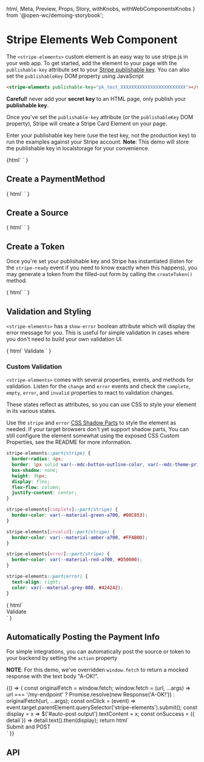   html,
  Meta,
  Preview,
  Props,
  Story,
  withKnobs,
  withWebComponentsKnobs
} from '@open-wc/demoing-storybook';




<Meta title="Elements/Stripe Elements" />

# Stripe Elements Web Component

The `<stripe-elements>` custom element is an easy way to use stripe.js in your web app.
To get started, add the element to your page with the `publishable-key` attribute set to your
[Stripe publishable key](https://dashboard.stripe.com/account/apikeys). You can also set the `publishableKey` DOM property using JavaScript

```html
<stripe-elements publishable-key="pk_test_XXXXXXXXXXXXXXXXXXXXXXXX"></stripe-elements>
```

**Careful!** never add your **secret key** to an HTML page, only publish your **publishable key**.

Once you've set the `publishable-key` attribute (or the `publishableKey` DOM property), Stripe will create a Stripe Card Element on your page.

Enter your publishable key here (use the test key, not the production key) to run the examples against your Stripe account. **Note**: This demo will store the publishable key in localstorage for your convenience.

<Story name="Enter a Publishable Key" height="80px">
  {html`
    <mwc-textfield id="publishable-key-input"
        outlined
        value="${publishableKey}"
        label="Publishable Key"
        @change="${setKeys('stripe-elements:not(#should-error)')}">
    </mwc-textfield>`
  }
</Story>

## Create a PaymentMethod

<Preview>
  <Story name="Generate a PaymentMethod" height="220px">{
    html`
      <elements-demo label="Generate PaymentMethod">
        <stripe-elements generate="payment-method" publishable-key="${publishableKey}"> </stripe-elements>
      </elements-demo>
    `
  }</Story>
</Preview>

## Create a Source

<Preview>
  <Story name="Generate a Source" height="220px">{
    html`
      <elements-demo label="Generate Source">
        <stripe-elements generate="source" publishable-key="${publishableKey}"> </stripe-elements>
      </elements-demo>
    `
  }</Story>
</Preview>

## Create a Token

Once you're set your publishable key and Stripe has instantiated (listen for the `stripe-ready` event if you need to know exactly when this happens),
you may generate a token from the filled-out form by calling the `createToken()` method.

<Preview>
  <Story name="Generate a Token" height="220px">{
    html`
      <elements-demo label="Generate Token">
        <stripe-elements generate="token" publishable-key="${publishableKey}"> </stripe-elements>
      </elements-demo>
    `
  }</Story>
</Preview>

## Validation and Styling

`<stripe-elements>` has a `show-error` boolean attribute which will display the error message for you.
This is useful for simple validation in cases where you don't need to build your own validation UI.

<Preview>
  <Story name="Validation" height="120px">{
    html`
      <elements-demo>
        <stripe-elements publishable-key="should-error-use-bad-key" show-error> </stripe-elements>
        <mwc-button slot="actions" outlined @click="${event => event.target.parentElement.querySelector('stripe-elements').validate()}">Validate</mwc-button>
      </elements-demo>
    `
  }</Story>
</Preview>

### Custom Validation

`<stripe-elements>` comes with several properties, events, and methods for validation.
Listen for the `change` and `error` events and check the `complete`, `empty`, `error`, and `invalid`
properties to react to validation changes.

These states reflect as attributes, so you can use CSS to style your element in its various states.

Use the `stripe` and `error` [CSS Shadow Parts](https://developer.mozilla.org/en-US/docs/Web/CSS/::part)
to style the element as needed. If your target browsers don't yet support shadow parts,
You can still configure the element somewhat using the exposed CSS Custom Properties,
see the README for more information.

```css
stripe-elements::part(stripe) {
  border-radius: 4px;
  border: 1px solid var(--mdc-button-outline-color, var(--mdc-theme-primary, #6200ee));
  box-shadow: none;
  height: 36px;
  display: flex;
  flex-flow: column;
  justify-content: center;
}

stripe-elements[complete]::part(stripe) {
  border-color: var(--material-green-a700, #00C853);
}

stripe-elements[invalid]::part(stripe) {
  border-color: var(--material-amber-a700, #FFAB00);
}

stripe-elements[error]::part(stripe) {
  border-color: var(--material-red-a700, #D50000);
}

stripe-elements::part(error) {
  text-align: right;
  color: var(--material-grey-800, #424242);
}
```

<Preview>
  <Story name="Custom Validation" height="120px">{
    html`
      <style>
      #states stripe-elements::part(stripe) {
        border-radius: 4px;
        border: 1px solid var(--mdc-button-outline-color, var(--mdc-theme-primary, #6200ee));
        box-shadow: none;
        height: 36px;
        display: flex;
        flex-flow: column;
        justify-content: center;
      }
      #states stripe-elements[complete]::part(stripe) {
        border-color: var(--material-green-a700, #00C853);
      }
      #states stripe-elements[invalid]::part(stripe) {
        border-color: var(--material-amber-a700, #FFAB00);
      }
      #states stripe-elements[error]::part(stripe) {
        border-color: var(--material-red-a700, #D50000);
      }
      #states stripe-elements::part(error) {
        text-align: right;
        color: var(--material-grey-800, #424242);
      }
      </style>
      <article id="states">
        <stripe-elements show-error publishable-key="${publishableKey}"> </stripe-elements>
        <mwc-button outlined @click="${event => event.target.parentElement.querySelector('stripe-elements').validate()}"> Validate</mwc-button>
      </article>
    `
  }</Story>
</Preview>

## Automatically Posting the Payment Info

For simple integrations, you can automatically post the source or token to your backend by setting the `action` property

**NOTE**: For this demo, we've overridden `window.fetch` to return a mocked response with the text body "A-OK!".

<Preview>
  <Story name="Automatically Posting the Payment Info">
  {() => {
    const originalFetch = window.fetch;
    window.fetch = (url, ...args) => url === '/my-endpoint' ? Promise.resolve(new Response('A-OK!')) : originalFetch(url, ...args);
    const onClick = (event) => event.target.parentElement.querySelector('stripe-elements').submit();
    const display = x => $('#auto-post output').textContent = x;
    const onSuccess = ({ detail }) => detail.text().then(display);
    return html`
      <article id="auto-post">
        <stripe-elements
            publishable-key="${publishableKey}"
            generate="token"
            action="/my-endpoint"
            @success="${onSuccess}"
        > </stripe-elements>
        <mwc-button class="generate" outlined @click="${onClick}">Submit and POST</mwc-button>
        <output> </output>
      </article>
    `
  }}</Story>
</Preview>

## API

<Props of="stripe-elements" />
